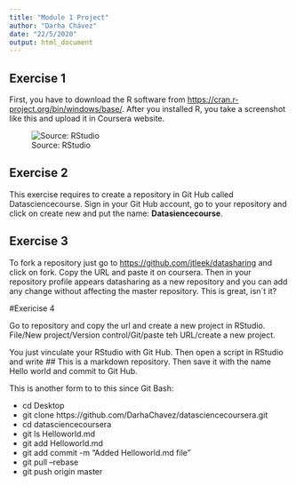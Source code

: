```yaml
---
title: "Module 1 Project"
author: "Darha Chávez"
date: "22/5/2020"
output: html_document
---
```


## Exercise 1

First, you have to download the R software from <https://cran.r-project.org/bin/windows/base/>.
After you installed R, you take a screenshot like this and upload it in Coursera website. 

![Source: RStudio](C:\Users\Darha\Desktop\Captura1.JPG)


## Exercise 2

This exercise requires to create a repository in Git Hub called Datasciencecourse. Sign in your Git Hub account, go to your repository and click on create new and put the name: **Datasiencecourse**.


## Exercise 3

To fork a repository just go to <https://github.com/jtleek/datasharing> and click on fork. Copy the URL and paste it on coursera.
Then in your repository profile appears datasharing as a new repository and you can add any change without affecting the master repository. This is great, isn´t it?

#Exericise 4

Go to repository and copy the url and create a new project in RStudio. File/New project/Version control/Git/paste teh URL/create a new project.

You just vinculate your RStudio with Git Hub. Then open a script in RStudio and write ## This is a markdown repository. Then save it with the name Hello world and commit to Git Hub.

This is another form to to this since Git Bash:

- cd Desktop
- git clone https://github.com/DarhaChavez/datasciencecoursera.git
- cd datasciencecoursera
- git ls Helloworld.md
- git add Helloworld.md 
- git add commit -m "Added Helloworld.md file"
- git pull --rebase
- git push origin master











